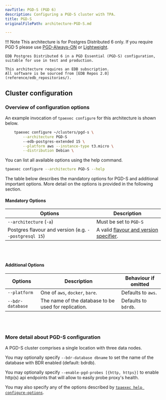```yaml
---
navTitle: PGD-S (PGD 6)
description: Configuring a PGD-S cluster with TPA.
title: PGD-S
originalFilePath: architecture-PGD-S.md

---
```


!!! Note
    This architecture is for Postgres Distributed 6 only.
    If you require PGD 5 please use [PGD-Always-ON](architecture-PGD-Always-ON/)
    or [Lightweight](architecture-PGD-Lightweight/).

    EDB Postgres Distributed 6 in a PGD Essential (PGD-S) configuration,
    suitable for use in test and production.

    This architecture requires an EDB subscription.
    All software is be sourced from [EDB Repos 2.0](reference/edb_repositories/).

## Cluster configuration

### Overview of configuration options

An example invocation of `tpaexec configure` for this architecture
is shown below.

```bash
    tpaexec configure ~/clusters/pgd-s \
        --architecture PGD-S
        --edb-postgres-extended 15 \
        --platform aws --instance-type t3.micro \
        --distribution Debian \
```

You can list all available options using the help command.

```bash
tpaexec configure --architecture PGD-S --help
```

The table below describes the mandatory options for PGD-S
and additional important options.
More detail on the options is provided in the following section.

#### Mandatory Options

| Options                                               | Description                                                                               |
| ----------------------------------------------------- | ----------------------------------------------------------------------------------------- |
| `--architecture` (`-a`)                               | Must be set to `PGD-S`                                                                    |
| Postgres flavour and version (e.g. `--postgresql 15`) | A valid [flavour and version specifier](tpaexec-configure/#postgres-flavour-and-version). |

<br/><br/>

#### Additional Options

| Options          | Description                                          | Behaviour if omitted |
| ---------------- | ---------------------------------------------------- | -------------------- |
| `--platform`     | One of `aws`, `docker`, `bare`.                      | Defaults to `aws`.   |
| `--bdr-database` | The name of the database to be used for replication. | Defaults to `bdrdb`. |

<br/><br/>

### More detail about PGD-S configuration

A PGD-S cluster comprises a single location with three data nodes.

You may optionally specify `--bdr-database dbname` to set the name of
the database with BDR enabled (default: bdrdb).

You may optionally specify `--enable-pgd-probes [{http, https}]` to
enable http(s) api endpoints that will allow to easily probe proxy's health.

You may also specify any of the options described by
[`tpaexec help configure-options`](tpaexec-configure/).
